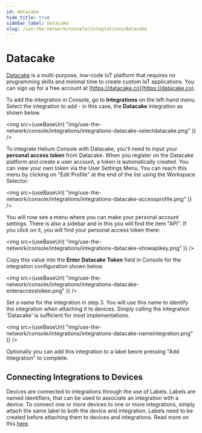 ```yaml
---
id: datacake
hide_title: true
sidebar_label: Datacake
slug: /use-the-network/console/integrations/datacake
---
```



# Datacake

[Datacake](https://datacake.co) is a multi-purpose, low-code IoT platform that requires no programming skills and minimal time to create custom IoT applications. You can sign up for a free
account at [https://datacake.co](https://datacake.co).

To add the integration in Console, go to **Integrations** on the left-hand menu.
Select the integration to add - in this case, the **Datacake** integration as
shown below.

<img
  src={useBaseUrl(
    "img/use-the-network/console/integrations/integrations-datacake-selectdatacake.png"
  )}
/>

To integrate Helium Console with Datacake, you'll need to input your **personal access token** from Datacake. When you register on the Datacake platform and create a user account, a token is automatically created.
You can view your own token via the User Settings Menu. You can reach this menu by clicking on "Edit Profile" at the end of the list using the Workspace Selector:


<img
  src={useBaseUrl(
    "img/use-the-network/console/integrations/integrations-datacake-accessprofile.png"
  )}
/>

You will now see a menu where you can make your personal account settings. There is also a sidebar and in this you will find the item "API". If you click on it, you will find your personal access token there:


<img
  src={useBaseUrl(
    "img/use-the-network/console/integrations/integrations-datacake-showapikey.png"
  )}
/>


Copy this value into the **Enter Datacake Token** field in Console for the integration configuration shown below.

<img
  src={useBaseUrl(
    "img/use-the-network/console/integrations/integrations-datacake-enteraccesstoken.png"
  )}
/>

Set a name for the integration in step 3. You will use this name to
identify the integration when attaching it to devices. Simply calling the integration 'Datacake' is sufficient for most implementations.

<img
  src={useBaseUrl(
    "img/use-the-network/console/integrations/integrations-datacake-nameintegration.png"
  )}
/>

Optionally you can add this integration to a label beore pressing "Add Integration" to complete.


## Connecting Integrations to Devices

Devices are connected to integrations through the use of Labels. Labels are
named identifiers, that can be used to associate an integration with a device.
To connect one or more devices to one or more integrations, simply attach the
same label to both the device and integration. Labels need to be created before
attaching them to devices and integrations. Read more on this [here](../labels).
